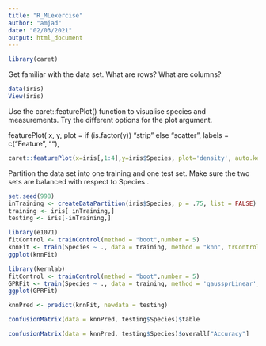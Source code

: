 ```yaml
---
title: "R_MLexercise"
author: "amjad"
date: "02/03/2021"
output: html_document
---
```

```r
library(caret)
```

Get familiar with the data set. What are rows? What are columns?

```r
data(iris)
View(iris)
```

Use the caret::featurePlot() function to visualise species and measurements. Try the different options
for the plot argument.

featurePlot(
  x,
  y,
  plot = if (is.factor(y)) "strip" else "scatter",
  labels = c("Feature", ""),

```r
caret::featurePlot(x=iris[,1:4],y=iris$Species, plot='density', auto.key = list(columns = 3))

```
Partition the data set into one training and one test set. Make sure the two sets are balanced with
respect to Species .

```r
set.seed(998)
inTraining <- createDataPartition(iris$Species, p = .75, list = FALSE)
training <- iris[ inTraining,]
testing <- iris[-inTraining,]
```

```r
library(e1071)
fitControl <- trainControl(method = "boot",number = 5)
knnFit <- train(Species ~ ., data = training, method = "knn", trControl = fitControl, tuneGrid = data.frame(k = c(1,2,5,10,20)))
ggplot(knnFit)
```
```r
library(kernlab)
fitControl <- trainControl(method = "boot",number = 5)
GPRFit <- train(Species ~ ., data = training, method = 'gaussprLinear', trControl = fitControl)
ggplot(GPRFit)
```


```r
knnPred <- predict(knnFit, newdata = testing)
```

```r
confusionMatrix(data = knnPred, testing$Species)$table
```

```r
confusionMatrix(data = knnPred, testing$Species)$overall["Accuracy"]

```




